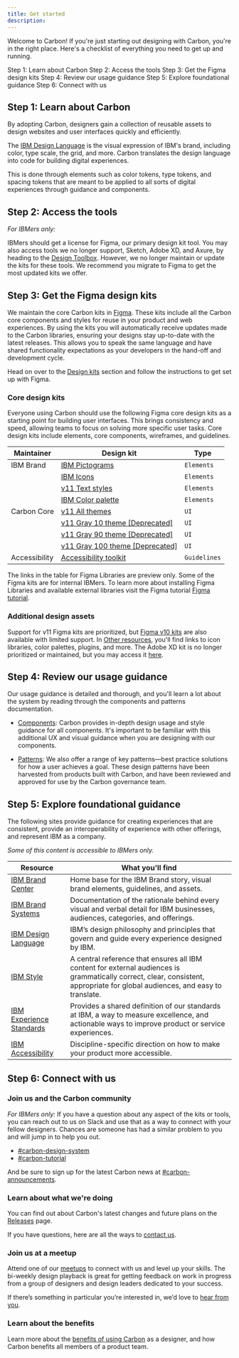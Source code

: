 ```yaml
---
title: Get started
description:
---
```


<PageDescription>

Welcome to Carbon! If you're just starting out designing with Carbon, you're in
the right place. Here's a checklist of everything you need to get up and
running.

</PageDescription>

<AnchorLinks>

<AnchorLink>Step 1: Learn about Carbon</AnchorLink>
<AnchorLink>Step 2: Access the tools</AnchorLink>
<AnchorLink>Step 3: Get the Figma design kits</AnchorLink>
<AnchorLink>Step 4: Review our usage guidance</AnchorLink>
<AnchorLink>Step 5: Explore foundational guidance</AnchorLink>
<AnchorLink>Step 6: Connect with us</AnchorLink>

</AnchorLinks>

## Step 1: Learn about Carbon

By adopting Carbon, designers gain a collection of reusable assets to design
websites and user interfaces quickly and efficiently.

The [IBM Design Language](https://www.ibm.com/design/language/) is the visual
expression of IBM's brand, including color, type scale, the grid, and more.
Carbon translates the design language into code for building digital
experiences.

This is done through elements such as color tokens, type tokens, and spacing
tokens that are meant to be applied to all sorts of digital experiences through
guidance and components.

## Step 2: Access the tools

_For IBMers only:_

IBMers should get a license for Figma, our primary design kit tool. You may also
access tools we no longer support, Sketch, Adobe XD, and Axure, by heading to
the [Design Toolbox](https://w3.ibm.com/design/toolbox/). However, we no longer
maintain or update the kits for these tools. We recommend you migrate to Figma
to get the most updated kits we offer.

<Row className="resource-card-group">

<Column colLg={4} colMd={4} noGutterSm>
  <ResourceCard
    subTitle="Get Figma"
    href="https://w3.ibm.com/design/toolbox/?&_ga=2.49792614.1500760159.1682969477-2020417520.1680805833#/ui-design-tools/figma/README"
    actionIcon="launch">
    <MdxIcon name="figma" />
  </ResourceCard>
</Column>
</Row>

## Step 3: Get the Figma design kits

We maintain the core Carbon kits in [Figma](/designing/kits/figma). These kits
include all the Carbon core components and styles for reuse in your product and
web experiences. By using the kits you will automatically receive updates made
to the Carbon libraries, ensuring your designs stay up-to-date with the latest
releases. This allows you to speak the same language and have shared
functionality expectations as your developers in the hand-off and development
cycle.

Head on over to the [Design kits](/designing/kits/figma) section and follow the
instructions to get set up with Figma.

### Core design kits

Everyone using Carbon should use the following Figma core design kits as a
starting point for building user interfaces. This brings consistency and speed,
allowing teams to focus on solving more specific user tasks. Core design kits
include elements, core components, wireframes, and guidelines.

| Maintainer    | Design kit                                                                                                                                | Type         |
| ------------- | ----------------------------------------------------------------------------------------------------------------------------------------- | ------------ |
| IBM Brand     | [IBM Pictograms](https://www.figma.com/community/file/1089047716352012639/Pictograms---IBM-Design-Language)                               | `Elements`   |
|               | [IBM Icons](https://www.figma.com/community/file/1089055340263947620/Icons---IBM-Design-Language)                                         | `Elements`   |
|               | [v11 Text styles](<https://www.figma.com/community/file/1127113732861637625/(v11)-Text-Styles---IBM-Design-Language>)                     | `Elements`   |
|               | [IBM Color palette](https://www.figma.com/community/file/1089055766693968230/Color-Styles---IBM-Design-Language)                          | `Elements`   |
| Carbon Core   | [v11 All themes](<https://www.figma.com/community/file/1157761560874207208/(v11)-White-Theme---Carbon-Design-System>)                     | `UI`         |
|               | [v11 Gray 10 theme [Deprecated]](<https://www.figma.com/community/file/1157763433354586090/(v11)-Gray-10-Theme---Carbon-Design-System>)   | `UI`         |
|               | [v11 Gray 90 theme [Deprecated]](<https://www.figma.com/community/file/1157763622355802091/(v11)-Gray-90-Theme---Carbon-Design-System>)   | `UI`         |
|               | [v11 Gray 100 theme [Deprecated]](<https://www.figma.com/community/file/1157763881353486317/(v11)-Gray-100-Theme---Carbon-Design-System>) | `UI`         |
| Accessibility | [Accessibility toolkit](https://www.figma.com/community/file/1118184491812988116/IBM-Accessibility-Design-Kit)                            | `Guidelines` |

The links in the table for Figma Libraries are preview only. Some of the Figma
kits are for internal IBMers. To learn more about installing Figma Libraries and
available external libraries visit the Figma tutorial
[Figma tutorial](/designing/kits/figma).

### Additional design assets

Support for v11 Figma kits are prioritized, but
[Figma v10 kits](https://next.carbondesignsystem.com/design-kits?q=v10&tool[]=figma)
are also available with limited support. In
[Other resources](/designing/design-resources/), you'll find links to icon
libraries, color palettes, plugins, and more. The Adobe XD kit is no longer
prioritized or maintained, but you may access it
[here](https://github.com/IBM/design-kit/tree/master/Adobe%20XD).

## Step 4: Review our usage guidance

Our usage guidance is detailed and thorough, and you'll learn a lot about the
system by reading through the components and patterns documentation.

- [Components](/components/overview): Carbon provides in-depth design usage and
  style guidance for all components. It's important to be familiar with this
  additional UX and visual guidance when you are designing with our components.

- [Patterns](/patterns/overview): We also offer a range of key patterns—best
  practice solutions for how a user achieves a goal. These design patterns have
  been harvested from products built with Carbon, and have been reviewed and
  approved for use by the Carbon governance team.

## Step 5: Explore foundational guidance

The following sites provide guidance for creating experiences that are
consistent, provide an interoperability of experience with other offerings, and
represent IBM as a company.

_Some of this content is accessible to IBMers only._

| **Resource**                                                                | **What you'll find**                                                                                                                                                          |
| --------------------------------------------------------------------------- | ----------------------------------------------------------------------------------------------------------------------------------------------------------------------------- |
| [IBM Brand Center](https://www.ibm.com/brand/)                              | Home base for the IBM Brand story, visual brand elements, guidelines, and assets.                                                                                             |
| [IBM Brand Systems](https://www.ibm.com/brand/experience-guides)            | Documentation of the rationale behind every visual and verbal detail for IBM businesses, audiences, categories, and offerings.                                                |
| [IBM Design Language](https://www.ibm.com/design/language/)                 | IBM’s design philosophy and principles that govern and guide every experience designed by IBM.                                                                                |
| [IBM Style](http://ibm.biz/ibm-style-guide)                                 | A central reference that ensures all IBM content for external audiences is grammatically correct, clear, consistent, appropriate for global audiences, and easy to translate. |
| [IBM Experience Standards](https://w3.ibm.com/design/experience-standards/) | Provides a shared definition of our standards at IBM, a way to measure excellence, and actionable ways to improve product or service experiences.                             |
| [IBM Accessibility](https://www.ibm.com/able/)                              | Discipline-specific direction on how to make your product more accessible.                                                                                                    |

## Step 6: Connect with us

### Join us and the Carbon community

_For IBMers only:_ If you have a question about any aspect of the kits or tools,
you can reach out to us on Slack and use that as a way to connect with your
fellow designers. Chances are someone has had a similar problem to you and will
jump in to help you out.

- [#carbon-design-system](https://ibm-studios.slack.com/messages/C0M053VPT/)
- [#carbon-tutorial](https://ibm-studios.slack.com/archives/CJUGA7P6H)

And be sure to sign up for the latest Carbon news at
[#carbon-announcements](https://ibm-studios.slack.com/archives/CJ35H36MP).

### Learn about what we're doing

You can find out about Carbon's latest changes and future plans on the
[Releases](/all-about-carbon/releases/) page.

If you have questions, here are all the ways to [contact us](/help/contact-us).

### Join us at a meetup

Attend one of our [meetups](/whats-happening/meetups) to connect with us and
level up your skills. The bi-weekly design playback is great for getting
feedback on work in progress from a group of designers and design leaders
dedicated to your success.

If there’s something in particular you’re interested in, we’d love to
[hear from you](https://github.com/carbon-design-system/carbon-website/issues/new/choose).

### Learn about the benefits

Learn more about the
[benefits of using Carbon](/all-about-carbon/who-uses-carbon/) as a designer,
and how Carbon benefits all members of a product team.
